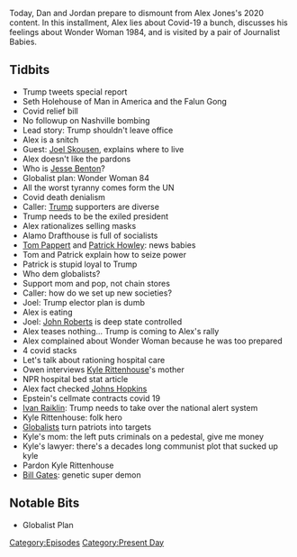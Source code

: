 {{DEFAULTSORT:
    #_EPISODE_0515:December 28-29, 2020
}}{{Episode
    | title             = December 28-29, 2020
    | caption           = Listen to this episode on [https://knowledgefight.libsyn.com/515-december-28-29-2020 Libsyn] [https://open.spotify.com/episode/7ubIupqVsEusfwtm9Cb32p Spotify], Read the [[Transcript/515: December 28-29, 2020|Unofficial Transcript]], View discussion on [https://reddit.com/ko5ujm Reddit]
    | episodeNumber     = 515
    | length            = 01:57:08
    | airDate           = January 1, 2021
    | coverageStartDate = December 28, 2020
    | coverageEndDate   = December 29, 2020
    | episodeType       = [[:Category:Present Day|Present Day]]
    | appearance        = [[Seth Holehouse]], [[Joel Skousen]], [[Jesse Benton]], [[Tom Pappert]], [[Patrick Howley]], [[John Roberts]], [[Owen Shroyer]], [[Kyle Rittenhouse's mom]], [[Ivan Raiklin]], [[Bill Gates]]
    | previousEpisode   = [[514: An X-Mas Report Rebuttal]]
    | nextEpisode       = [[516: December 31, 2020- January 1, 2021]]
}}

{{Stub}}

Today, Dan and Jordan prepare to dismount from Alex Jones's 2020 content. In this installment, Alex lies about Covid-19 a bunch, discusses his feelings about Wonder Woman 1984, and is visited by a pair of Journalist Babies.

==Tidbits==

*Trump tweets special report
*Seth Holehouse of Man in America and the Falun Gong
*Covid relief bill
*No followup on Nashville bombing
*Lead story: Trump shouldn't leave office
*Alex is a snitch
*Guest: [[Joel Skousen]], explains where to live
*Alex doesn't like the pardons
*Who is [[Jesse Benton]]?
*Globalist plan: Wonder Woman 84
*All the worst tyranny comes form the UN
*Covid death denialism
*Caller: [[Donald Trump|Trump]] supporters are diverse
*Trump needs to be the exiled president
*Alex rationalizes selling masks
*Alamo Drafthouse is full of socialists
*[[Tom Pappert]] and [[Patrick Howley]]: news babies
*Tom and Patrick explain how to seize power
*Patrick is stupid loyal to Trump
*Who dem globalists?
*Support mom and pop, not chain stores
*Caller: how do we set up new societies?
*Joel: Trump elector plan is dumb
*Alex is eating
*Joel: [[John Roberts]] is deep state controlled
*Alex teases nothing... Trump is coming to Alex's rally
*Alex complained about Wonder Woman because he was too prepared
*4 covid stacks
*Let's talk about rationing hospital care
*Owen interviews [[Kyle Rittenhouse]]'s mother
*NPR hospital bed stat article
*Alex fact checked [[Johns Hopkins]]
*Epstein's cellmate contracts covid 19
*[[Ivan Raiklin]]: Trump needs to take over the national alert system
*Kyle Rittenhouse: folk hero
*[[Globalists]] turn patriots into targets
*Kyle's mom: the left puts criminals on a pedestal, give me money
*Kyle's lawyer: there's a decades long communist plot that sucked up kyle
*Pardon Kyle Rittenhouse
*[[Bill Gates]]: genetic super demon

==Notable Bits==

*Globalist Plan

[[Category:Episodes]]
[[Category:Present Day]]
